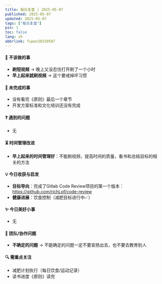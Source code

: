 ```yaml
---
title: 每日复盘 | 2025-05-07
published: 2025-05-07
updated: 2025-05-07
tags: ["每日复盘"]
pin: 1
toc: false
lang: zh
abbrlink: fupan20250507
---
```


#### **🚫 不该做的事**  
- **刷短视频** → 晚上又没忍住打开刷了一个小时
- **早上起来就刷视频** → 这个要戒掉坏习惯

#### **📌 未完成的事**  
- 没有看完《原则》最后一个章节  
- 开发方案标准和文化培训还没有完成

#### **❓ 遇到的问题**  
- 无 

#### **⏳ 时间管理改进**  
- **早上起来的时间管理好**：不能刷视频，提高时间的质量，看书和总结目标的相关的方法  

#### **💡 今日收获与启发**  
- **目标导向**：完成了Gitlab Code Review项目的第一个版本：https://github.com/richLpf/code-review
- **健康进展**：饮食控制（减肥目标进行中✅）  

#### **✨ 今日美好小事**  
- 无

#### **🤝 团队/协作问题**  
- **不确定的问题** → 不能确定的问题一定不要宣扬出去，也不要去教育别人

#### **🔍 需重点关注**  
- 减肥计划执行（每日饮食/运动记录）  
- 读书进度《原则》读完